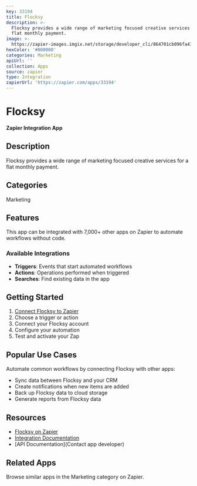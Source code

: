 ```yaml
---
key: 33194
title: Flocksy
description: >-
  Flocksy provides a wide range of marketing focused creative services for a
  flat monthly payment.
image: >-
  https://zapier-images.imgix.net/storage/developer_cli/864701cb096fa41be689d51d4afbb7d8_2.png?auto=format%2Ccompress&ixlib=python-3.0.0&q=50
hexColor: '#000000'
categories: Marketing
apiUrl: ''
collection: Apps
source: zapier
type: Integration
zapierUrl: 'https://zapier.com/apps/33194'
---
```

# Flocksy

**Zapier Integration App**

## Description

Flocksy provides a wide range of marketing focused creative services for a flat monthly payment.

## Categories

Marketing

## Features

This app can be integrated with 7,000+ other apps on Zapier to automate workflows without code.

### Available Integrations

- **Triggers**: Events that start automated workflows
- **Actions**: Operations performed when triggered
- **Searches**: Find existing data in the app

## Getting Started

1. [Connect Flocksy to Zapier](https://zapier.com/apps/33194)
2. Choose a trigger or action
3. Connect your Flocksy account
4. Configure your automation
5. Test and activate your Zap

## Popular Use Cases

Automate common workflows by connecting Flocksy with other apps:

- Sync data between Flocksy and your CRM
- Create notifications when new items are added
- Back up Flocksy data to cloud storage
- Generate reports from Flocksy data

## Resources

- [Flocksy on Zapier](https://zapier.com/apps/33194)
- [Integration Documentation](https://zapier.com/apps/33194/integrations)
- [API Documentation](Contact app developer)

## Related Apps

Browse similar apps in the Marketing category on Zapier.
